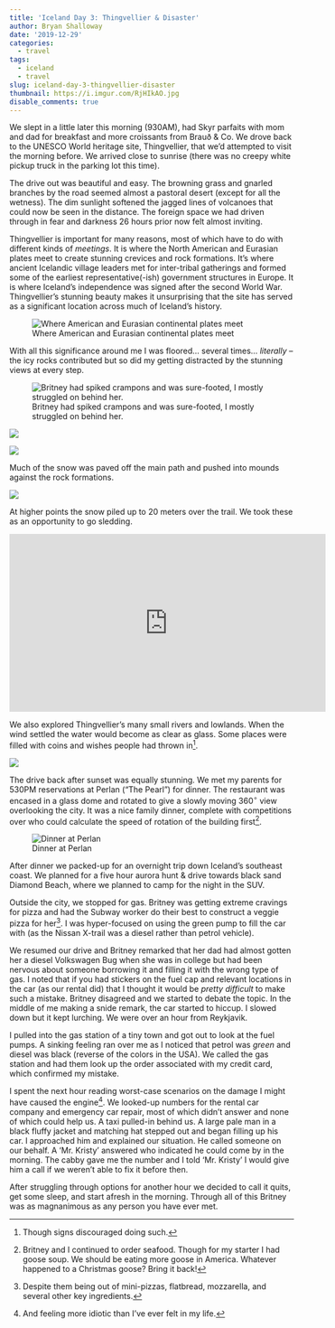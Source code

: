 ```yaml
---
title: 'Iceland Day 3: Thingvellier & Disaster'
author: Bryan Shalloway
date: '2019-12-29'
categories:
  - travel
tags:
  - iceland
  - travel
slug: iceland-day-3-thingvellier-disaster
thumbnail: https://i.imgur.com/RjHIkAO.jpg
disable_comments: true
---
```


We slept in a little later this morning (930AM), had Skyr parfaits with mom and dad for breakfast and more croissants from Brauð & Co. We drove back to the UNESCO World heritage site, Thingvellier, that we’d attempted to visit the morning before. We arrived close to sunrise (there was no creepy white pickup truck in the parking lot this time).  

The drive out was beautiful and easy. The browning grass and gnarled branches by the road seemed almost a pastoral desert (except for all the wetness). The dim sunlight softened the jagged lines of volcanoes that could now be seen in the distance. The foreign space we had driven through in fear and darkness 26 hours prior now felt almost inviting. 

Thingvellier is important for many reasons, most of which have to do with different kinds of *meetings*. It is where the North American and Eurasian plates meet to create stunning crevices and rock formations. It's where ancient Icelandic village leaders met for inter-tribal gatherings and formed some of the earliest representative(-ish) government structures in Europe. It is where Iceland’s independence was signed after the second World War. Thingvellier’s stunning beauty makes it unsurprising that the site has served as a significant location across much of Iceland’s history.  

![Where American and Eurasian continental plates meet](https://i.imgur.com/IMWiLed.jpg)

With all this significance around me I was floored... several times... *literally* -- the icy rocks contributed but so did my getting distracted by the stunning views at every step.  

![Britney had spiked crampons and was sure-footed, I mostly struggled on behind her.](https://i.imgur.com/IjAMOnS.jpg)

![](https://i.imgur.com/QEO1VgY.jpg)

![](https://i.imgur.com/RjHIkAO.jpg)

Much of the snow was paved off the main path and pushed into mounds against the rock formations. 

![](https://i.imgur.com/Ics51i8.jpg)

At higher points the snow piled up to 20 meters over the trail. We took these as an opportunity to go sledding.  

<iframe width="560" height="315" src="https://www.youtube.com/embed/_D5lehIvB68" frameborder="0" allow="accelerometer; autoplay; encrypted-media; gyroscope; picture-in-picture" allowfullscreen></iframe>

We also explored Thingvellier's many small rivers and lowlands. When the wind settled the water would become as clear as glass. Some places were filled with coins and wishes people had thrown in^[Though signs discouraged doing such.].

![](https://i.imgur.com/3yHTaZG.jpg)

The drive back after sunset was equally stunning. We met my parents for 530PM reservations at Perlan (“The Pearl”) for dinner. The restaurant was encased in a glass dome and rotated to give a slowly moving $360^{\circ}$ view overlooking the city. It was a nice family dinner, complete with competitions over who could calculate the speed of rotation of the building first[^dinner]. 

[^dinner]: Britney and I continued to order seafood. Though for my starter I had goose soup. We should be eating more goose in America. Whatever happened to a Christmas goose?  Bring it back! 

![Dinner at Perlan](https://i.imgur.com/BQLf0YW.jpg)

After dinner we packed-up for an overnight trip down Iceland’s southeast coast. We planned for a five hour aurora hunt & drive towards black sand Diamond Beach, where we planned to camp for the night in the SUV.

Outside the city, we stopped for gas.  Britney was getting extreme cravings for pizza and had the Subway worker do their best to construct a veggie pizza for her^[Despite them being out of mini-pizzas, flatbread, mozzarella, and several other key ingredients.]. I was hyper-focused on using the green pump to fill the car with (as the Nissan X-trail was a diesel rather than petrol vehicle).  

We resumed our drive and Britney remarked that her dad had almost gotten her a diesel Volkswagen Bug when she was in college but had been nervous about someone borrowing it and filling it with the wrong type of gas. I noted that if you had stickers on the fuel cap and relevant locations in the car (as our rental did) that I thought it would be *pretty difficult* to make such a mistake. Britney disagreed and we started to debate the topic. In the middle of me making a snide remark, the car started to hiccup. I slowed down but it kept lurching.  We were over an hour from Reykjavik. 

I pulled into the gas station of a tiny town and got out to look at the fuel pumps. A sinking feeling ran over me as I noticed that petrol was *green* and diesel was black (reverse of the colors in the USA). We called the gas station and had them look up the order associated with my credit card, which confirmed my mistake.  

I spent the next hour reading worst-case scenarios on the damage I might have caused the engine^[And feeling more idiotic than I’ve ever felt in my life.]. We looked-up numbers for the rental car company and emergency car repair, most of which didn’t answer and none of which could help us. A taxi pulled-in behind us. A large pale man in a black fluffy jacket and matching hat stepped out and began filling up his car. I approached him and explained our situation. He called someone on our behalf. A ‘Mr. Kristy’ answered who indicated he could come by in the morning. The cabby gave me the number and I told ‘Mr. Kristy’ I would give him a call if we weren’t able to fix it before then.  

After struggling through options for another hour we decided to call it quits, get some sleep, and start afresh in the morning. Through all of this Britney was as magnanimous as any person you have ever met.